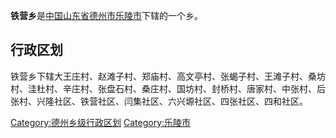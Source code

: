 '''铁营乡'''是[[中华人民共和国|中国]][[山东省|山东省]][[德州市|德州市]][[乐陵市|乐陵市]]下辖的一个乡。

== 行政区划 ==

铁营乡下辖大王庄村、赵滩子村、郑庙村、高文亭村、张蝎子村、王滩子村、桑坊村、洼杜村、辛庄村、张盘石村、桑庄村、国坊村、封桥村、唐家村、中张村、后张村、兴隆社区、铁营社区、闫集社区、六兴塬社区、四张社区、四和社区。

{{山东小作品}}
{{乐陵市行政区划}}

[[Category:德州乡级行政区划|Category:德州乡级行政区划]]
[[Category:乐陵市|Category:乐陵市]]